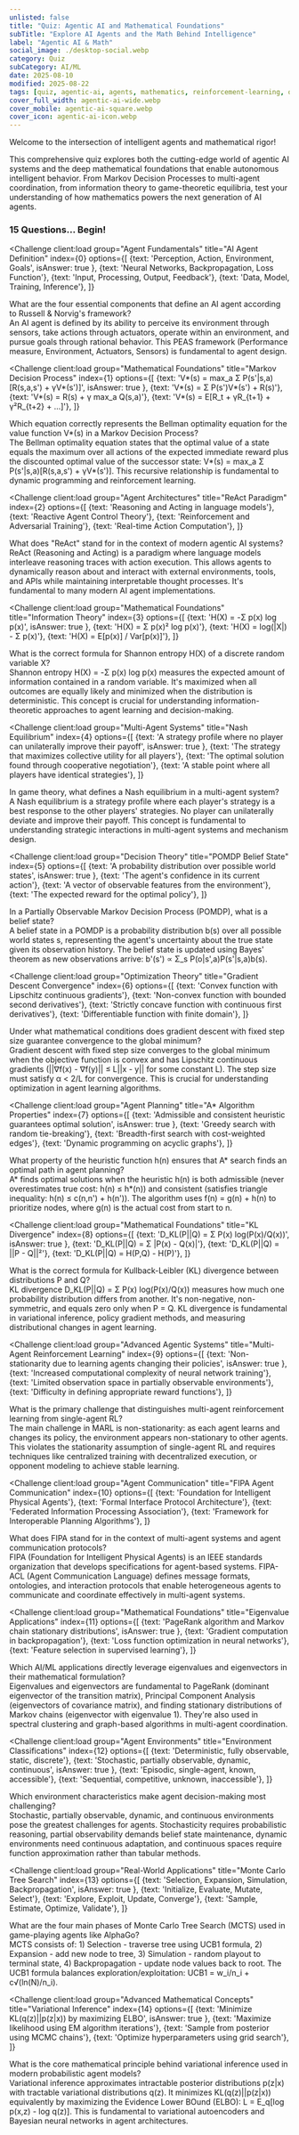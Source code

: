 ```yaml
---
unlisted: false
title: "Quiz: Agentic AI and Mathematical Foundations"
subTitle: "Explore AI Agents and the Math Behind Intelligence"
label: "Agentic AI & Math"
social_image: ./desktop-social.webp
category: Quiz
subCategory: AI/ML
date: 2025-08-10
modified: 2025-08-22
tags: [quiz, agentic-ai, agents, mathematics, reinforcement-learning, optimization, ai-theory, game-theory]
cover_full_width: agentic-ai-wide.webp
cover_mobile: agentic-ai-square.webp
cover_icon: agentic-ai-icon.webp
---
```



<section class="inset">
  Welcome to the intersection of intelligent agents and mathematical rigor!
</section>

This comprehensive quiz explores both the cutting-edge world of agentic AI systems and the deep mathematical foundations that enable autonomous intelligent behavior. From Markov Decision Processes to multi-agent coordination, from information theory to game-theoretic equilibria, test your understanding of how mathematics powers the next generation of AI agents.

### 15 Questions... Begin!

<QuizUI>

<Challenge
  client:load
  group="Agent Fundamentals"
  title="AI Agent Definition"
  index={0}
  options={[
    {text: 'Perception, Action, Environment, Goals', isAnswer: true },
    {text: 'Neural Networks, Backpropagation, Loss Function'},
    {text: 'Input, Processing, Output, Feedback'},
    {text: 'Data, Model, Training, Inference'},
  ]}
>

  <slot name="question">
  <div className="question">
    What are the four essential components that define an AI agent according to Russell & Norvig's framework?
  </div>
  </slot>

  <slot name='hints'>
  </slot>

  <slot name='explanation'>
  <div className="explanation">
    An AI agent is defined by its ability to perceive its environment through sensors, take actions through actuators, operate within an environment, and pursue goals through rational behavior. This PEAS framework (Performance measure, Environment, Actuators, Sensors) is fundamental to agent design.
  </div>
  </slot>

</Challenge>

<Challenge
  client:load
  group="Mathematical Foundations"
  title="Markov Decision Process"
  index={1}
  options={[
    {text: 'V*(s) = max_a Σ P(s\'|s,a)[R(s,a,s\') + γV*(s\')]', isAnswer: true },
    {text: 'V*(s) = Σ P(s\')V*(s\') + R(s)'},
    {text: 'V*(s) = R(s) + γ max_a Q(s,a)'},
    {text: 'V*(s) = E[R_t + γR_{t+1} + γ²R_{t+2} + ...]'},
  ]}
>

  <slot name="question">
  <div className="question">
    Which equation correctly represents the Bellman optimality equation for the value function V*(s) in a Markov Decision Process?
  </div>
  </slot>

  <slot name='hints'>
  </slot>

  <slot name='explanation'>
  <div className="explanation">
    The Bellman optimality equation states that the optimal value of a state equals the maximum over all actions of the expected immediate reward plus the discounted optimal value of the successor state: V*(s) = max_a Σ P(s'|s,a)[R(s,a,s') + γV*(s')]. This recursive relationship is fundamental to dynamic programming and reinforcement learning.
  </div>
  </slot>

</Challenge>

<Challenge
  client:load
  group="Agent Architectures"
  title="ReAct Paradigm"
  index={2}
  options={[
    {text: 'Reasoning and Acting in language models'},
    {text: 'Reactive Agent Control Theory'},
    {text: 'Reinforcement and Adversarial Training'},
    {text: 'Real-time Action Computation'},
  ]}
>

  <slot name="question">
  <div className="question">
    What does "ReAct" stand for in the context of modern agentic AI systems?
  </div>
  </slot>

  <slot name='hints'>
  </slot>

  <slot name='explanation'>
  <div className="explanation">
    ReAct (Reasoning and Acting) is a paradigm where language models interleave reasoning traces with action execution. This allows agents to dynamically reason about and interact with external environments, tools, and APIs while maintaining interpretable thought processes. It's fundamental to many modern AI agent implementations.
  </div>
  </slot>

</Challenge>

<Challenge
  client:load
  group="Mathematical Foundations"
  title="Information Theory"
  index={3}
  options={[
    {text: 'H(X) = -Σ p(x) log p(x)', isAnswer: true },
    {text: 'H(X) = Σ p(x)² log p(x)'},
    {text: 'H(X) = log(|X|) - Σ p(x)'},
    {text: 'H(X) = E[p(x)] / Var[p(x)]'},
  ]}
>

  <slot name="question">
  <div className="question">
    What is the correct formula for Shannon entropy H(X) of a discrete random variable X?
  </div>
  </slot>

  <slot name='hints'>
  </slot>

  <slot name='explanation'>
  <div className="explanation">
    Shannon entropy H(X) = -Σ p(x) log p(x) measures the expected amount of information contained in a random variable. It's maximized when all outcomes are equally likely and minimized when the distribution is deterministic. This concept is crucial for understanding information-theoretic approaches to agent learning and decision-making.
  </div>
  </slot>

</Challenge>

<Challenge
  client:load
  group="Multi-Agent Systems"
  title="Nash Equilibrium"
  index={4}
  options={[
    {text: 'A strategy profile where no player can unilaterally improve their payoff', isAnswer: true },
    {text: 'The strategy that maximizes collective utility for all players'},
    {text: 'The optimal solution found through cooperative negotiation'},
    {text: 'A stable point where all players have identical strategies'},
  ]}
>

  <slot name="question">
  <div className="question">
    In game theory, what defines a Nash equilibrium in a multi-agent system?
  </div>
  </slot>

  <slot name='hints'>
  </slot>

  <slot name='explanation'>
  <div className="explanation">
    A Nash equilibrium is a strategy profile where each player's strategy is a best response to the other players' strategies. No player can unilaterally deviate and improve their payoff. This concept is fundamental to understanding strategic interactions in multi-agent systems and mechanism design.
  </div>
  </slot>

</Challenge>

<Challenge
  client:load
  group="Decision Theory"
  title="POMDP Belief State"
  index={5}
  options={[
    {text: 'A probability distribution over possible world states', isAnswer: true },
    {text: 'The agent\'s confidence in its current action'},
    {text: 'A vector of observable features from the environment'},
    {text: 'The expected reward for the optimal policy'},
  ]}
>

  <slot name="question">
  <div className="question">
    In a Partially Observable Markov Decision Process (POMDP), what is a belief state?
  </div>
  </slot>

  <slot name='hints'>
  </slot>

  <slot name='explanation'>
  <div className="explanation">
    A belief state in a POMDP is a probability distribution b(s) over all possible world states s, representing the agent's uncertainty about the true state given its observation history. The belief state is updated using Bayes' theorem as new observations arrive: b'(s') ∝ Σ_s P(o|s',a)P(s'|s,a)b(s).
  </div>
  </slot>

</Challenge>

<Challenge
  client:load
  group="Optimization Theory"
  title="Gradient Descent Convergence"
  index={6}
  options={[
    {text: 'Convex function with Lipschitz continuous gradients'},
    {text: 'Non-convex function with bounded second derivatives'},
    {text: 'Strictly concave function with continuous first derivatives'},
    {text: 'Differentiable function with finite domain'},
  ]}
>

  <slot name="question">
  <div className="question">
    Under what mathematical conditions does gradient descent with fixed step size guarantee convergence to the global minimum?
  </div>
  </slot>

  <slot name='hints'>
  </slot>

  <slot name='explanation'>
  <div className="explanation">
    Gradient descent with fixed step size converges to the global minimum when the objective function is convex and has Lipschitz continuous gradients (||∇f(x) - ∇f(y)|| ≤ L||x - y|| for some constant L). The step size must satisfy α < 2/L for convergence. This is crucial for understanding optimization in agent learning algorithms.
  </div>
  </slot>

</Challenge>

<Challenge
  client:load
  group="Agent Planning"
  title="A* Algorithm Properties"
  index={7}
  options={[
    {text: 'Admissible and consistent heuristic guarantees optimal solution', isAnswer: true },
    {text: 'Greedy search with random tie-breaking'},
    {text: 'Breadth-first search with cost-weighted edges'},
    {text: 'Dynamic programming on acyclic graphs'},
  ]}
>

  <slot name="question">
  <div className="question">
    What property of the heuristic function h(n) ensures that A* search finds an optimal path in agent planning?
  </div>
  </slot>

  <slot name='hints'>
  </slot>

  <slot name='explanation'>
  <div className="explanation">
    A* finds optimal solutions when the heuristic h(n) is both admissible (never overestimates true cost: h(n) ≤ h*(n)) and consistent (satisfies triangle inequality: h(n) ≤ c(n,n') + h(n')). The algorithm uses f(n) = g(n) + h(n) to prioritize nodes, where g(n) is the actual cost from start to n.
  </div>
  </slot>

</Challenge>

<Challenge
  client:load
  group="Mathematical Foundations"
  title="KL Divergence"
  index={8}
  options={[
    {text: 'D_KL(P||Q) = Σ P(x) log(P(x)/Q(x))', isAnswer: true },
    {text: 'D_KL(P||Q) = Σ |P(x) - Q(x)|'},
    {text: 'D_KL(P||Q) = ||P - Q||²'},
    {text: 'D_KL(P||Q) = H(P,Q) - H(P)'},
  ]}
>

  <slot name="question">
  <div className="question">
    What is the correct formula for Kullback-Leibler (KL) divergence between distributions P and Q?
  </div>
  </slot>

  <slot name='hints'>
  </slot>

  <slot name='explanation'>
  <div className="explanation">
    KL divergence D_KL(P||Q) = Σ P(x) log(P(x)/Q(x)) measures how much one probability distribution differs from another. It's non-negative, non-symmetric, and equals zero only when P = Q. KL divergence is fundamental in variational inference, policy gradient methods, and measuring distributional changes in agent learning.
  </div>
  </slot>

</Challenge>

<Challenge
  client:load
  group="Advanced Agentic Systems"
  title="Multi-Agent Reinforcement Learning"
  index={9}
  options={[
    {text: 'Non-stationarity due to learning agents changing their policies', isAnswer: true },
    {text: 'Increased computational complexity of neural network training'},
    {text: 'Limited observation space in partially observable environments'},
    {text: 'Difficulty in defining appropriate reward functions'},
  ]}
>

  <slot name="question">
  <div className="question">
    What is the primary challenge that distinguishes multi-agent reinforcement learning from single-agent RL?
  </div>
  </slot>

  <slot name='hints'>
  </slot>

  <slot name='explanation'>
  <div className="explanation">
    The main challenge in MARL is non-stationarity: as each agent learns and changes its policy, the environment appears non-stationary to other agents. This violates the stationarity assumption of single-agent RL and requires techniques like centralized training with decentralized execution, or opponent modeling to achieve stable learning.
  </div>
  </slot>

</Challenge>

<Challenge
  client:load
  group="Agent Communication"
  title="FIPA Agent Communication"
  index={10}
  options={[
    {text: 'Foundation for Intelligent Physical Agents'},
    {text: 'Formal Interface Protocol Architecture'},
    {text: 'Federated Information Processing Association'},
    {text: 'Framework for Interoperable Planning Algorithms'},
  ]}
>

  <slot name="question">
  <div className="question">
    What does FIPA stand for in the context of multi-agent systems and agent communication protocols?
  </div>
  </slot>

  <slot name='hints'>
  </slot>

  <slot name='explanation'>
  <div className="explanation">
    FIPA (Foundation for Intelligent Physical Agents) is an IEEE standards organization that develops specifications for agent-based systems. FIPA-ACL (Agent Communication Language) defines message formats, ontologies, and interaction protocols that enable heterogeneous agents to communicate and coordinate effectively in multi-agent systems.
  </div>
  </slot>

</Challenge>

<Challenge
  client:load
  group="Mathematical Foundations"
  title="Eigenvalue Applications"
  index={11}
  options={[
    {text: 'PageRank algorithm and Markov chain stationary distributions', isAnswer: true },
    {text: 'Gradient computation in backpropagation'},
    {text: 'Loss function optimization in neural networks'},
    {text: 'Feature selection in supervised learning'},
  ]}
>

  <slot name="question">
  <div className="question">
    Which AI/ML applications directly leverage eigenvalues and eigenvectors in their mathematical formulation?
  </div>
  </slot>

  <slot name='hints'>
  </slot>

  <slot name='explanation'>
  <div className="explanation">
    Eigenvalues and eigenvectors are fundamental to PageRank (dominant eigenvector of the transition matrix), Principal Component Analysis (eigenvectors of covariance matrix), and finding stationary distributions of Markov chains (eigenvector with eigenvalue 1). They're also used in spectral clustering and graph-based algorithms in multi-agent coordination.
  </div>
  </slot>

</Challenge>

<Challenge
  client:load
  group="Agent Environments"
  title="Environment Classifications"
  index={12}
  options={[
    {text: 'Deterministic, fully observable, static, discrete'},
    {text: 'Stochastic, partially observable, dynamic, continuous', isAnswer: true },
    {text: 'Episodic, single-agent, known, accessible'},
    {text: 'Sequential, competitive, unknown, inaccessible'},
  ]}
>

  <slot name="question">
  <div className="question">
    Which environment characteristics make agent decision-making most challenging?
  </div>
  </slot>

  <slot name='hints'>
  </slot>

  <slot name='explanation'>
  <div className="explanation">
    Stochastic, partially observable, dynamic, and continuous environments pose the greatest challenges for agents. Stochasticity requires probabilistic reasoning, partial observability demands belief state maintenance, dynamic environments need continuous adaptation, and continuous spaces require function approximation rather than tabular methods.
  </div>
  </slot>

</Challenge>

<Challenge
  client:load
  group="Real-World Applications"
  title="Monte Carlo Tree Search"
  index={13}
  options={[
    {text: 'Selection, Expansion, Simulation, Backpropagation', isAnswer: true },
    {text: 'Initialize, Evaluate, Mutate, Select'},
    {text: 'Explore, Exploit, Update, Converge'},
    {text: 'Sample, Estimate, Optimize, Validate'},
  ]}
>

  <slot name="question">
  <div className="question">
    What are the four main phases of Monte Carlo Tree Search (MCTS) used in game-playing agents like AlphaGo?
  </div>
  </slot>

  <slot name='hints'>
  </slot>

  <slot name='explanation'>
  <div className="explanation">
    MCTS consists of: 1) Selection - traverse tree using UCB1 formula, 2) Expansion - add new node to tree, 3) Simulation - random playout to terminal state, 4) Backpropagation - update node values back to root. The UCB1 formula balances exploration/exploitation: UCB1 = w_i/n_i + c√(ln(N)/n_i).
  </div>
  </slot>

</Challenge>

<Challenge
  client:load
  group="Advanced Mathematical Concepts"
  title="Variational Inference"
  index={14}
  options={[
    {text: 'Minimize KL(q(z)||p(z|x)) by maximizing ELBO', isAnswer: true },
    {text: 'Maximize likelihood using EM algorithm iterations'},
    {text: 'Sample from posterior using MCMC chains'},
    {text: 'Optimize hyperparameters using grid search'},
  ]}
>

  <slot name="question">
  <div className="question">
    What is the core mathematical principle behind variational inference used in modern probabilistic agent models?
  </div>
  </slot>

  <slot name='hints'>
  </slot>

  <slot name='explanation'>
  <div className="explanation">
    Variational inference approximates intractable posterior distributions p(z|x) with tractable variational distributions q(z). It minimizes KL(q(z)||p(z|x)) equivalently by maximizing the Evidence Lower BOund (ELBO): L = E_q[log p(x,z) - log q(z)]. This is fundamental to variational autoencoders and Bayesian neural networks in agent architectures.
  </div>
  </slot>

</Challenge>

</QuizUI>